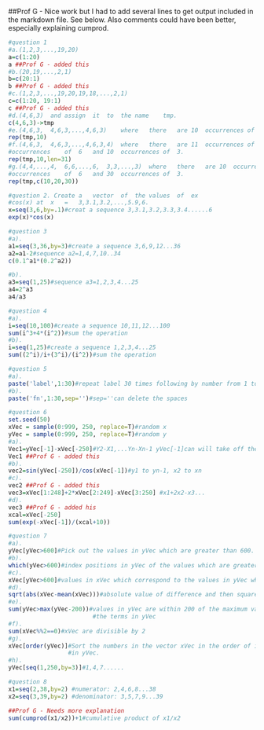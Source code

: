 ##Prof G -  Nice work but I had to add several lines to get output included in the markdown file. See below. Also comments could have been better, especially explaining cumprod.
```r
#question 1
#a.(1,2,3,...,19,20)
a=c(1:20)
a ##Prof G - added this
#b.(20,19,...,2,1)
b=c(20:1)
b ##Prof G - added this
#c.(1,2,3,...,19,20,19,18,...,2,1)	
c=c(1:20, 19:1)
c ##Prof G - added this
#d.(4,6,3)	and	assign	it	to	the	name	tmp.
c(4,6,3)->tmp
#e.(4,6,3,	4,6,3,...,4,6,3)	where	there	are	10	occurrences	of	4.	
rep(tmp,10)
#f.(4,6,3,	4,6,3,...,4,6,3,4)	where	there	are	11	occurrences	of	4,	10	
#occurrences	of	6	and	10	occurrences	of	3.	
rep(tmp,10,len=31)
#g.(4,4,...,4,	6,6,...,6,	3,3,...,3)	where	there	are	10	occurrences	of	4,	20	
#occurrences	of	6	and	30	occurrences	of	3.
rep(tmp,c(10,20,30))

```

```r
#question 2. Create	a	vector	of	the	values	of	ex
#cos(x)	at	x	=	3,3.1,3.2,...,5.9,6.
x=seq(3,6,by=.1)#creat a sequence 3,3.1,3.2,3.3,3.4......6
exp(x)*cos(x)
```

```r
#question 3
#a).
a1=seq(3,36,by=3)#create a sequence 3,6,9,12...36
a2=a1-2#sequence a2=1,4,7,10..34
c(0.1^a1*(0.2^a2))

#b).
a3=seq(1,25)#sequence a3=1,2,3,4...25
a4=2^a3
a4/a3
```

```r
#question 4
#a).
i=seq(10,100)#create a sequence 10,11,12...100
sum(i^3+4*(i^2))#sum the operation
#b).
i=seq(1,25)#create a sequence 1,2,3,4...25
sum((2^i)/i+(3^i)/(i^2))#sum the operation

```

```r
#question 5
#a).
paste('label',1:30)#repeat label 30 times following by number from 1 to 30
#b).
paste('fn',1:30,sep='')#sep=''can delete the spaces
```


```r
#question 6
set.seed(50)
xVec = sample(0:999, 250, replace=T)#random x
yVec = sample(0:999, 250, replace=T)#random y
#a).
Vec1=yVec[-1]-xVec[-250]#Y2-X1,...Yn-Xn-1 yVec[-1]can will take off the first number
Vec1 ##Prof G - added this
#b).
vec2=sin(yVec[-250])/cos(xVec[-1])#y1 to yn-1, x2 to xn
#c).
vec2 ##Prof G - added this
vec3=xVec[1:248]+2*xVec[2:249]-xVec[3:250] #x1+2x2-x3...
#d).
vec3 ##Prof G - added his
xcal=xVec[-250]
sum(exp(-xVec[-1])/(xcal+10))
```

```r
#question 7
#a).
yVec[yVec>600]#Pick out the values in yVec which are greater than 600.
#b).
which(yVec>600)#index positions in yVec of the values which are greater than 600
#c).
xVec[yVec>600]#values in xVec which correspond to the values in yVec which are  greater than600
#d).
sqrt(abs(xVec-mean(xVec)))#absolute value of difference and then square
#e).
sum(yVec>max(yVec-200))#values in yVec are within 200 of the maximum value of
                        #the terms in yVec
#f).
sum(xVec%%2==0)#xVec are divisible by 2
#g).
xVec[order(yVec)]#Sort the numbers in the vector xVec in the order of increasing values
                 #in yVec.
#h).
yVec[seq(1,250,by=3)]#1,4,7......

```

```r
#question 8
x1=seq(2,38,by=2) #numerator: 2,4,6,8...38
x2=seq(3,39,by=2) #denominator: 3,5,7,9...39

##Prof G - Needs more explanation
sum(cumprod(x1/x2))+1#cumulative product of x1/x2

```
